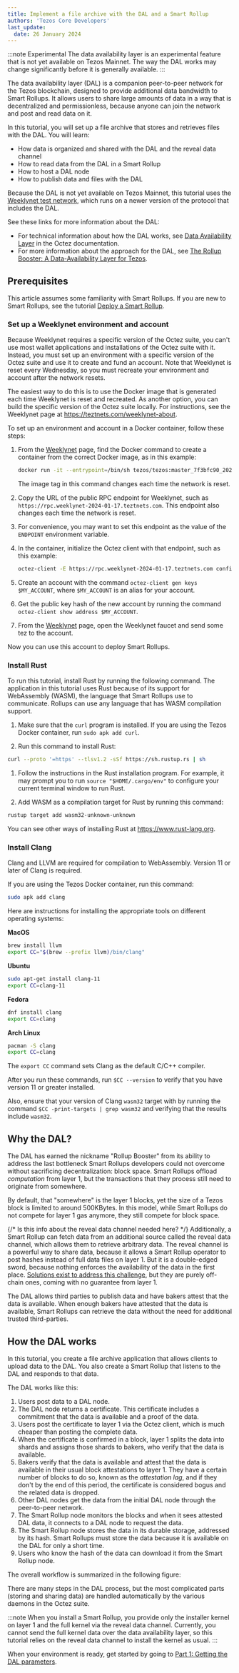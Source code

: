 ```yaml
---
title: Implement a file archive with the DAL and a Smart Rollup
authors: 'Tezos Core Developers'
last_update:
  date: 26 January 2024
---
```



:::note Experimental
The data availability layer is an experimental feature that is not yet available on Tezos Mainnet.
The way the DAL works may change significantly before it is generally available.
:::

The data availability layer (DAL) is a companion peer-to-peer network for the Tezos blockchain, designed to provide additional data bandwidth to Smart Rollups.
It allows users to share large amounts of data in a way that is decentralized and permissionless, because anyone can join the network and post and read data on it.

In this tutorial, you will set up a file archive that stores and retrieves files with the DAL.
You will learn:

- How data is organized and shared with the DAL and the reveal data channel
- How to read data from the DAL in a Smart Rollup
- How to host a DAL node
- How to publish data and files with the DAL

Because the DAL is not yet available on Tezos Mainnet, this tutorial uses the [Weeklynet test network](https://teztnets.com/weeklynet-about), which runs on a newer version of the protocol that includes the DAL.

See these links for more information about the DAL:

- For technical information about how the DAL works, see [Data Availability Layer](https://tezos.gitlab.io/shell/dal.html) in the Octez documentation.
- For more information about the approach for the DAL, see [The Rollup Booster: A Data-Availability Layer for Tezos](https://research-development.nomadic-labs.com/data-availability-layer-tezos.html).

## Prerequisites

This article assumes some familiarity with Smart Rollups.
If you are new to Smart Rollups, see the tutorial [Deploy a Smart Rollup](./smart-rollup).

### Set up a Weeklynet environment and account

Because Weeklynet requires a specific version of the Octez suite, you can't use most wallet applications and installations of the Octez suite with it.
Instead, you must set up an environment with a specific version of the Octez suite and use it to create and fund an account.
Note that Weeklynet is reset every Wednesday, so you must recreate your environment and account after the network resets.

The easiest way to do this is to use the Docker image that is generated each time Weeklynet is reset and recreated.
As another option, you can build the specific version of the Octez suite locally.
For instructions, see the Weeklynet page at https://teztnets.com/weeklynet-about.

To set up an environment and account in a Docker container, follow these steps:

1. From the [Weeklynet](https://teztnets.com/weeklynet-about) page, find the Docker command to create a container from the correct Docker image, as in this example:

   ```bash
   docker run -it --entrypoint=/bin/sh tezos/tezos:master_7f3bfc90_20240116181914
   ```

   The image tag in this command changes each time the network is reset.

1. Copy the URL of the public RPC endpoint for Weeklynet, such as `https://rpc.weeklynet-2024-01-17.teztnets.com`.
This endpoint also changes each time the network is reset.

1. For convenience, you may want to set this endpoint as the value of the `ENDPOINT` environment variable.

1. In the container, initialize the Octez client with that endpoint, such as this example:

   ```bash
   octez-client -E https://rpc.weeklynet-2024-01-17.teztnets.com config init
   ```

1. Create an account with the command `octez-client gen keys $MY_ACCOUNT`, where `$MY_ACCOUNT` is an alias for your account.

1. Get the public key hash of the new account by running the command `octez-client show address $MY_ACCOUNT`.

1. From the [Weeklynet](https://teztnets.com/weeklynet-about) page, open the Weeklynet faucet and send some tez to the account.

Now you can use this account to deploy Smart Rollups.

### Install Rust

To run this tutorial, install Rust by running the following command.
The application in this tutorial uses Rust because of its support for WebAssembly (WASM), the language that Smart Rollups use to communicate.
Rollups can use any language that has WASM compilation support.

1. Make sure that the `curl` program is installed.
If you are using the Tezos Docker container, run `sudo apk add curl`.

1. Run this command to install Rust:

```bash
curl --proto '=https' --tlsv1.2 -sSf https://sh.rustup.rs | sh
```

1. Follow the instructions in the Rust installation program.
For example, it may prompt you to run `source "$HOME/.cargo/env"` to configure your current terminal window to run Rust.

1. Add WASM as a compilation target for Rust by running this command:

```bash
rustup target add wasm32-unknown-unknown
```

You can see other ways of installing Rust at https://www.rust-lang.org.

### Install Clang

Clang and LLVM are required for compilation to WebAssembly.
Version 11 or later of Clang is required.

If you are using the Tezos Docker container, run this command:

```bash
sudo apk add clang
```

Here are instructions for installing the appropriate tools on different operating systems:

**MacOS**

```bash
brew install llvm
export CC="$(brew --prefix llvm)/bin/clang"
```

**Ubuntu**

```bash
sudo apt-get install clang-11
export CC=clang-11
```

**Fedora**

```bash
dnf install clang
export CC=clang
```

**Arch Linux**

```bash
pacman -S clang
export CC=clang
```

The `export CC` command sets Clang as the default C/C++ compiler.

After you run these commands, run `$CC --version` to verify that you have version 11 or greater installed.

Also, ensure that your version of Clang `wasm32` target with by running the command `$CC -print-targets | grep wasm32` and verifying that the results include `wasm32`.

## Why the DAL?

The DAL has earned the nickname "Rollup Booster" from its ability to address
the last bottleneck Smart Rollups developers could not overcome without
sacrificing decentralization: block space. Smart Rollups offload
*computation* from layer 1, but the transactions that they process still need to
originate from somewhere.

By default, that "somewhere" is the layer 1 blocks, yet the size of a Tezos
block is limited to around 500KBytes. In this model, while Smart Rollups do not
compete for layer 1 gas anymore, they still compete for block space.

{/* Is this info about the reveal data channel needed here? */}
Additionally, a Smart Rollup can fetch data from an additional source called the
reveal data channel, which allows them to retrieve arbitrary data.
The reveal channel is a powerful way to share data, because it allows a Smart Rollup
operator to post hashes instead of full data files on layer 1. But it is a
double-edged sword, because nothing enforces the availability of the data in the
first place. [Solutions exist to address this
challenge](https://research-development.nomadic-labs.com/introducing-data-availability-committees.html),
but they are purely off-chain ones, coming with no guarantee from layer 1.

The DAL allows third parties to publish data and have bakers attest that the data is available.
When enough bakers have attested that the data is available, Smart Rollups can retrieve the data without the need for additional trusted third-parties.

## How the DAL works

In this tutorial, you create a file archive application that allows clients to upload data to the DAL.
You also create a Smart Rollup that listens to the DAL and responds to that data.

The DAL works like this:

1. Users post data to a DAL node.
1. The DAL node returns a certificate.
This certificate includes a commitment that the data is available and a proof of the data.
1. Users post the certificate to layer 1 via the Octez client, which is much cheaper than posting the complete data.
1. When the certificate is confirmed in a block, layer 1 splits the data into shards and assigns those shards to bakers, who verify that the data is available.
1. Bakers verify that the data is available and attest that the data is available in their usual block attestations to layer 1.
They have a certain number of blocks to do so, known as the _attestation lag_, and if they don't by the end of this period, the certificate is considered bogus and the related data is dropped.
1. Other DAL nodes get the data from the initial DAL node through the peer-to-peer network.
1. The Smart Rollup node monitors the blocks and when it sees attested DAL data, it connects to a DAL node to request the data.
1. The Smart Rollup node stores the data in its durable storage, addressed by its hash.
Smart Rollups must store the data because it is available on the DAL for only a short time.
1. Users who know the hash of the data can download it from the Smart Rollup node.

The overall workflow is summarized in the following figure:

<LucidDiagram width="640px" height="480px" src="https://lucid.app/documents/embedded/cc422278-7319-4a2f-858a-a7b72e1ea3a6" id="ljs6hoejIr1H" />

There are many steps in the DAL process, but the most complicated parts (storing and sharing data) are handled automatically by the various daemons in the Octez suite.

:::note
When you install a Smart Rollup, you provide only the installer kernel on layer 1 and the full kernel via the reveal data channel.
Currently, you cannot send the full kernel data over the data availability layer, so this tutorial relies on the reveal data channel to install the kernel as usual.
:::

When your environment is ready, get started by going to [Part 1: Getting the DAL parameters](./build-files-archive-with-dal/get-dal-params).
